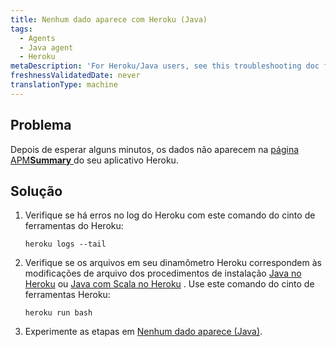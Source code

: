 ```yaml
---
title: Nenhum dado aparece com Heroku (Java)
tags:
  - Agents
  - Java agent
  - Heroku
metaDescription: 'For Heroku/Java users, see this troubleshooting doc for installation problems'
freshnessValidatedDate: never
translationType: machine
---
```


## Problema

Depois de esperar alguns minutos, os dados não aparecem na [página APM<DNT>**Summary**</DNT> ](/docs/apm/applications-menu/monitoring/apm-overview-page)do seu aplicativo Heroku.

## Solução

1. Verifique se há erros no log do Heroku com este comando do cinto de ferramentas do Heroku:

   ```
   heroku logs --tail
   ```

2. Verifique se os arquivos em seu dinamômetro Heroku correspondem às modificações de arquivo dos procedimentos de instalação [Java no Heroku](/docs/agents/java-agent/heroku/java-agent-heroku) ou [Java com Scala no Heroku](/docs/agents/java-agent/heroku/java-agent-scala-heroku) . Use este comando do cinto de ferramentas Heroku:

   ```
   heroku run bash
   ```

3. Experimente as etapas em [Nenhum dado aparece (Java)](/docs/agents/java-agent/troubleshooting/no-data-appears-java).
